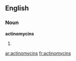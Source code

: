 ==English==

===Noun===
'''actinomycins'''

# {{plural of|[[actinomycin]]}}

[[ar:actinomycins]]
[[fr:actinomycins]]